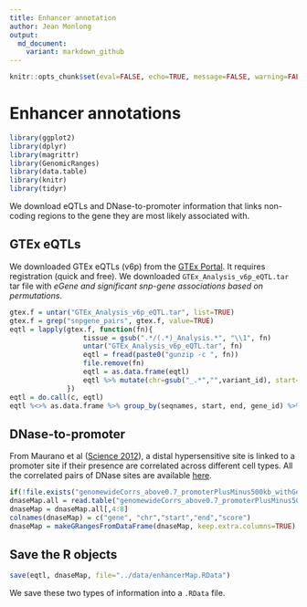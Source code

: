 ```yaml
---
title: Enhancer annotation
author: Jean Monlong
output:
  md_document:
    variant: markdown_github
---
```


```r
knitr::opts_chunk$set(eval=FALSE, echo=TRUE, message=FALSE, warning=FALSE, fig.width=10, tidy=TRUE)
```

# Enhancer annotations

```r
library(ggplot2)
library(dplyr)
library(magrittr)
library(GenomicRanges)
library(data.table)
library(knitr)
library(tidyr)
```

We download eQTLs and DNase-to-promoter information that links non-coding regions to the gene they are most likely associated with.

## GTEx eQTLs

We downloaded GTEx eQTLs (v6p) from the [GTEx Portal](http://gtexportal.org/home/datasets).
It requires registration (quick and free).
We downloaded `GTEx_Analysis_v6p_eQTL.tar` tar file with *eGene and significant snp-gene associations based on permutations*.

```r
gtex.f = untar("GTEx_Analysis_v6p_eQTL.tar", list=TRUE)
gtex.f = grep("snpgene_pairs", gtex.f, value=TRUE)
eqtl = lapply(gtex.f, function(fn){
                  tissue = gsub(".*/(.*)_Analysis.*", "\\1", fn)
                  untar("GTEx_Analysis_v6p_eQTL.tar", fn)
                  eqtl = fread(paste0("gunzip -c ", fn))
                  file.remove(fn)
                  eqtl = as.data.frame(eqtl)
                  eqtl %>% mutate(chr=gsub("_.*","",variant_id), start=gsub(".*_([0-9]+)_.*","\\1", variant_id), start=as.numeric(start), end=start+1, score=-log10(pval_beta)) %>% select(chr, start, end, gene_id, score) %>% mutate(tissue=tissue) %>% makeGRangesFromDataFrame(keep.extra.columns=TRUE)
              })
eqtl = do.call(c, eqtl)
eqtl %<>% as.data.frame %>% group_by(seqnames, start, end, gene_id) %>% summarize(score=mean(score), nb.tis=n(), tissue=paste(tissue, collapse=",")) %>% makeGRangesFromDataFrame(keep.extra.columns=TRUE)
```

## DNase-to-promoter

From Maurano et al ([Science 2012](http://www.sciencemag.org/content/337/6099/1190.full)), a distal hypersensitive site is linked to a promoter site if their presence are correlated across different cell types.
All the correlated pairs of DNase sites are available [here](http://www.uwencode.org/proj/Science_Maurano_Humbert_et_al/data/genomewideCorrs_above0.7_promoterPlusMinus500kb_withGeneNames_35celltypeCategories.bed8.gz).

```r
if(!file.exists("genomewideCorrs_above0.7_promoterPlusMinus500kb_withGeneNames_35celltypeCategories.bed8.gz")) download.file("https://resources.altius.org/publications/Science_Maurano_Humbert_et_al/data/genomewideCorrs_above0.7_promoterPlusMinus500kb_withGeneNames_35celltypeCategories.bed8.gz", "genomewideCorrs_above0.7_promoterPlusMinus500kb_withGeneNames_35celltypeCategories.bed8.gz")
dnaseMap.all = read.table("genomewideCorrs_above0.7_promoterPlusMinus500kb_withGeneNames_35celltypeCategories.bed8.gz", as.is=TRUE)
dnaseMap = dnaseMap.all[,4:8]
colnames(dnaseMap) = c("gene", "chr","start","end","score")
dnaseMap = makeGRangesFromDataFrame(dnaseMap, keep.extra.columns=TRUE)
```


## Save the R objects

```r
save(eqtl, dnaseMap, file="../data/enhancerMap.RData")
```

We save these two types of information into a `.RData` file.

